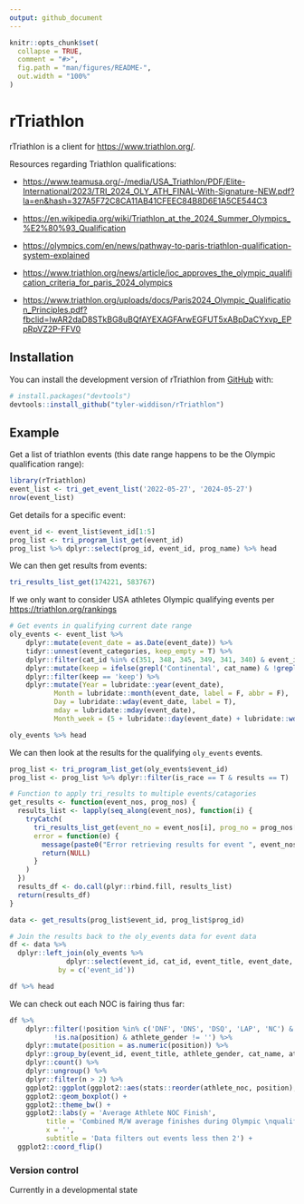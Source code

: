 ```yaml
---
output: github_document
---
```


<!-- README.md is generated from README.Rmd. Please edit that file -->

```r
knitr::opts_chunk$set(
  collapse = TRUE,
  comment = "#>",
  fig.path = "man/figures/README-",
  out.width = "100%"
)
```

# rTriathlon

<!-- badges: start -->

<!-- badges: end -->

rTriathlon is a client for <https://www.triathlon.org/>.

Resources regarding Triathlon qualifications:

-   <https://www.teamusa.org/-/media/USA_Triathlon/PDF/Elite-International/2023/TRI_2024_OLY_ATH_FINAL-With-Signature-NEW.pdf?la=en&hash=327A5F72C8CA11AB41CFEEC84B8D6E1A5CE544C3>

-   <https://en.wikipedia.org/wiki/Triathlon_at_the_2024_Summer_Olympics_%E2%80%93_Qualification>

-   <https://olympics.com/en/news/pathway-to-paris-triathlon-qualification-system-explained>

-   <https://www.triathlon.org/news/article/ioc_approves_the_olympic_qualification_criteria_for_paris_2024_olympics>

-   <https://www.triathlon.org/uploads/docs/Paris2024_Olympic_Qualification_Principles.pdf?fbclid=IwAR2daD8STkBG8uBQfAYEXAGFArwEGFUT5xABpDaCYxvp_EPpRpVZ2P-FFV0>

## Installation

You can install the development version of rTriathlon from [GitHub](https://github.com/) with:

``` r
# install.packages("devtools")
devtools::install_github("tyler-widdison/rTriathlon")
```

## Example

Get a list of triathlon events (this date range happens to be the Olympic qualification range):

```r
library(rTriathlon)
event_list <- tri_get_event_list('2022-05-27', '2024-05-27')
nrow(event_list)
```

Get details for a specific event:

```r
event_id <- event_list$event_id[1:5]
prog_list <- tri_program_list_get(event_id)
prog_list %>% dplyr::select(prog_id, event_id, prog_name) %>% head
```

We can then get results from events:

```r
tri_results_list_get(174221, 583767)
```

If we only want to consider USA athletes Olympic qualifying events per <https://triathlon.org/rankings>

```r
# Get events in qualifying current date range
oly_events <- event_list %>%
    dplyr::mutate(event_date = as.Date(event_date)) %>% 
    tidyr::unnest(event_categories, keep_empty = T) %>% 
    dplyr::filter(cat_id %in% c(351, 348, 345, 349, 341, 340) & event_id != '159913') %>% # filtering out 2022 GBR has used this to qualify already
    dplyr::mutate(keep = ifelse(grepl('Continental', cat_name) & !grepl('America', event_title), 'toss', 'keep')) %>% 
    dplyr::filter(keep == 'keep') %>%
    dplyr::mutate(Year = lubridate::year(event_date),
           Month = lubridate::month(event_date, label = F, abbr = F),
           Day = lubridate::wday(event_date, label = T),
           mday = lubridate::mday(event_date),
           Month_week = (5 + lubridate::day(event_date) + lubridate::wday(lubridate::floor_date(event_date, 'month'))) %/% 7)

oly_events %>% head
```

We can then look at the results for the qualifying `oly_events` events.

```r
prog_list <- tri_program_list_get(oly_events$event_id)
prog_list <- prog_list %>% dplyr::filter(is_race == T & results == T)

# Function to apply tri_results to multiple events/catagories
get_results <- function(event_nos, prog_nos) {
  results_list <- lapply(seq_along(event_nos), function(i) {
    tryCatch(
      tri_results_list_get(event_no = event_nos[i], prog_no = prog_nos[i]),
      error = function(e) {
        message(paste0("Error retrieving results for event ", event_nos[i], " and program ", prog_nos[i], ": ", e$message))
        return(NULL)
      }
    )
  })
  results_df <- do.call(plyr::rbind.fill, results_list)
  return(results_df)
}

data <- get_results(prog_list$event_id, prog_list$prog_id)

# Join the results back to the oly_events data for event data
df <- data %>% 
  dplyr::left_join(oly_events %>% 
              dplyr::select(event_id, cat_id, event_title, event_date, cat_name), 
            by = c('event_id'))

df %>% head
```

We can check out each NOC is fairing thus far:

```r
df %>% 
    dplyr::filter(!position %in% c('DNF', 'DNS', 'DSQ', 'LAP', 'NC') & 
           !is.na(position) & athlete_gender != '') %>% 
    dplyr::mutate(position = as.numeric(position)) %>% 
    dplyr::group_by(event_id, event_title, athlete_gender, cat_name, athlete_noc, position) %>% 
    dplyr::count() %>% 
    dplyr::ungroup() %>% 
    dplyr::filter(n > 2) %>% 
    ggplot2::ggplot(ggplot2::aes(stats::reorder(athlete_noc, position), position, fill = cat_name)) + 
    ggplot2::geom_boxplot() + 
    ggplot2::theme_bw() + 
    ggplot2::labs(y = 'Average Athlete NOC Finish',
         title = 'Combined M/W average finishes during Olympic \nqualification period with more than 4 total competitions',
         x = '',
         subtitle = 'Data filters out events less then 2') + 
  ggplot2::coord_flip()
```

### Version control

Currently in a developmental state
